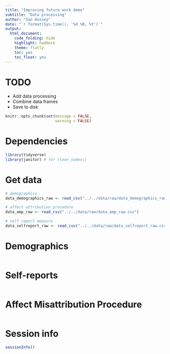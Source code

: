 ```yaml
---
title: "Improving future work demo"
subtitle: "Data processing"
author: "Ian Hussey"
date: "`r format(Sys.time(), '%d %B, %Y')`"
output:
  html_document:
    code_folding: hide
    highlight: haddock
    theme: flatly
    toc: yes
    toc_float: yes
---
```


# TODO

- Add data processing
- Combine data frames
- Save to disk

```r

knitr::opts_chunk$set(message = FALSE,
                      warning = FALSE)

```

# Dependencies

```r

library(tidyverse)
library(janitor) # for clean_names()

```

# Get data

```r

# demographics
data_demographics_raw <- read_csv("../../data/raw/data_demographics_raw.csv")

# affect attribution procedure
data_amp_raw <- read_csv("../../data/raw/data_amp_raw.csv") 

# self report measure
data_selfreport_raw <- read_csv("../../data/raw/data_selfreport_raw.csv")

```

# Demographics

```r



```

# Self-reports

```r



```

# Affect Misattribution Procedure

```r



```

# Session info

```r

sessionInfo()

```


